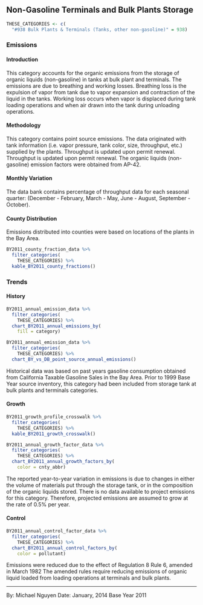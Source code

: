 ## Non-Gasoline Terminals and Bulk Plants Storage {#petprod-terminal-other}

```r
THESE_CATEGORIES <- c(
  "#938 Bulk Plants & Terminals (Tanks, other non-gasoline)" = 938)
```

### Emissions

#### Introduction {-}

This category accounts for the organic emissions from the storage of organic liquids (non-gasoline) in tanks at bulk plant and terminals. The emissions are due to breathing and working losses. Breathing loss is the expulsion of vapor from tank due to vapor expansion and contraction of the liquid in the tanks. Working loss occurs when vapor is displaced during tank loading operations and when air drawn into the tank during unloading operations.

#### Methodology {-}

This category contains point source emissions. The data originated with tank information (i.e. vapor pressure, tank color, size, throughput, etc.) supplied by the plants. Throughput is updated upon permit renewal. Throughput is updated upon permit renewal. The organic liquids (non-gasoline) emission factors were obtained from AP-42.

#### Monthly Variation {-}

The data bank contains percentage of throughput data for each seasonal quarter: (December - February, March - May, June - August, September - October).

#### County Distribution {-}

Emissions distributed into counties were based on locations of the plants in the Bay Area.

```r
BY2011_county_fraction_data %>%
  filter_categories(
    THESE_CATEGORIES) %>%
  kable_BY2011_county_fractions()
```


### Trends {#petprod-terminal-trend}

#### History {-}

```r
BY2011_annual_emission_data %>%
  filter_categories(
    THESE_CATEGORIES) %>%
  chart_BY2011_annual_emissions_by(
    fill = category)
```

```r
BY2011_annual_emission_data %>%
  filter_categories(
    THESE_CATEGORIES) %>%
  chart_BY_vs_DB_point_source_annual_emissions()
```

Historical data was based on past years gasoline consumption obtained from California Taxable Gasoline Sales in the Bay Area. Prior to 1999 Base Year source inventory, this category had been included from storage tank at bulk plants and terminals categories.

#### Growth {-}

```r
BY2011_growth_profile_crosswalk %>%
  filter_categories(
    THESE_CATEGORIES) %>%
  kable_BY2011_growth_crosswalk()
```

```r
BY2011_annual_growth_factor_data %>%
  filter_categories(
    THESE_CATEGORIES) %>%
  chart_BY2011_annual_growth_factors_by(
    color = cnty_abbr)
```

The reported year-to-year variation in emissions is due to changes in either the volume of materials put through the storage tank, or in the composition of the organic liquids stored. There is no data available to project emissions for this category. Therefore, projected emissions are assumed to grow at the rate of 0.5% per year.

#### Control {-}

```r
BY2011_annual_control_factor_data %>%
  filter_categories(
    THESE_CATEGORIES) %>%
  chart_BY2011_annual_control_factors_by(
    color = pollutant)
```

Emissions were reduced due to the effect of Regulation 8 Rule 6, amended in March 1982 The amended rules require reducing emissions of organic liquid loaded from loading operations at terminals and bulk plants.

***

By: Michael Nguyen 
Date: January, 2014 
Base Year 2011
